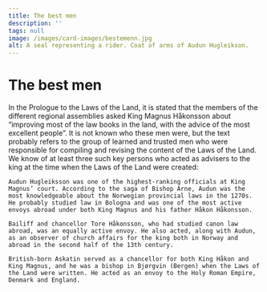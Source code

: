 ```yaml
---
title: The best men
description: ''
tags: null
image: /images/card-images/bestemenn.jpg
alt: A seal representing a rider. Coat of arms of Audun Hugleikson.
---
```



# The best men

<Container stil="initial side">
    In the Prologue to the Laws of the Land, it is stated that the members of the different regional assemblies asked King Magnus Håkonsson about “improving most of the law books in the land, with the advice of the most excellent people”. It is not known who these men were, but the text probably refers to the group of learned and trusted men who were responsible for compiling and revising the content of the Laws of the Land. We know of at least three such key persons who acted as advisers to the king at the time when the Laws of the Land were created:

    Audun Hugleiksson was one of the highest-ranking officials at King Magnus’ court. According to the saga of Bishop Arne, Audun was the most knowledgeable about the Norwegian provincial laws in the 1270s. He probably studied law in Bologna and was one of the most active envoys abroad under both King Magnus and his father Håkon Håkonsson.

    Bailiff and chancellor Tore Håkonsson, who had studied canon law abroad, was an equally active envoy. He also acted, along with Audun, as an observer of church affairs for the king both in Norway and abroad in the second half of the 13th century.

    British-born Askatin served as a chancellor for both King Håkon and King Magnus, and he was a bishop in Bjørgvin (Bergen) when the Laws of the Land were written. He acted as an envoy to the Holy Roman Empire, Denmark and England.
</Container>
